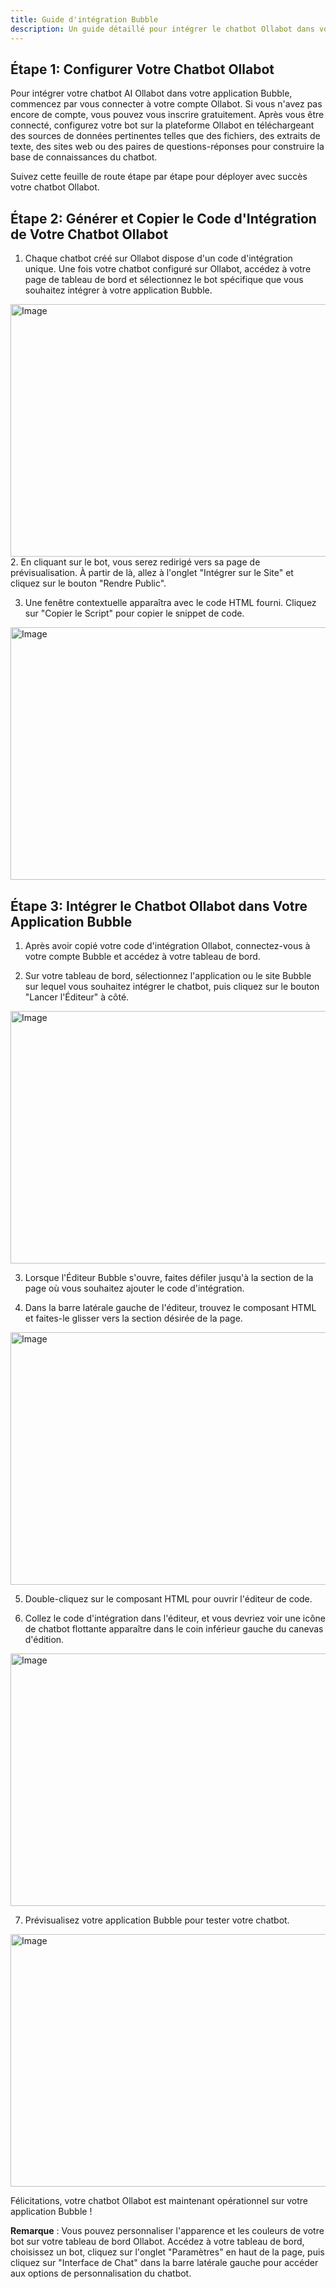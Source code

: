 ```yaml
---
title: Guide d'intégration Bubble
description: Un guide détaillé pour intégrer le chatbot Ollabot dans votre application Bubble.
---
```


## Étape 1: Configurer Votre Chatbot Ollabot

Pour intégrer votre chatbot AI Ollabot dans votre application Bubble, commencez par vous connecter à votre compte Ollabot. Si vous n'avez pas encore de compte, vous pouvez vous inscrire gratuitement. Après vous être connecté, configurez votre bot sur la plateforme Ollabot en téléchargeant des sources de données pertinentes telles que des fichiers, des extraits de texte, des sites web ou des paires de questions-réponses pour construire la base de connaissances du chatbot.

Suivez cette feuille de route étape par étape pour déployer avec succès votre chatbot Ollabot.

## Étape 2: Générer et Copier le Code d'Intégration de Votre Chatbot Ollabot

1. Chaque chatbot créé sur Ollabot dispose d'un code d'intégration unique. Une fois votre chatbot configuré sur Ollabot, accédez à votre page de tableau de bord et sélectionnez le bot spécifique que vous souhaitez intégrer à votre application Bubble.

<Image src="/images/integrations/dashboard.png" 
  width="718" 
  height="404" 
  alt="Image" 
/>
2. En cliquant sur le bot, vous serez redirigé vers sa page de prévisualisation. À partir de là, allez à l'onglet "Intégrer sur le Site" et cliquez sur le bouton "Rendre Public".

3. Une fenêtre contextuelle apparaîtra avec le code HTML fourni. Cliquez sur "Copier le Script" pour copier le snippet de code.

<Image src="/images/integrations/embed.png" 
  width="718" 
  height="404" 
  alt="Image" 
/>

## Étape 3: Intégrer le Chatbot Ollabot dans Votre Application Bubble

1. Après avoir copié votre code d'intégration Ollabot, connectez-vous à votre compte Bubble et accédez à votre tableau de bord.

2. Sur votre tableau de bord, sélectionnez l'application ou le site Bubble sur lequel vous souhaitez intégrer le chatbot, puis cliquez sur le bouton "Lancer l'Éditeur" à côté.

<Image src="/images/integrations/bubble-app.png" 
  width="718" 
  height="404" 
  alt="Image" 
/>

3. Lorsque l'Éditeur Bubble s'ouvre, faites défiler jusqu'à la section de la page où vous souhaitez ajouter le code d'intégration.

4. Dans la barre latérale gauche de l'éditeur, trouvez le composant HTML et faites-le glisser vers la section désirée de la page.

<Image src="/images/integrations/bubble-html.png" 
  width="718" 
  height="404" 
  alt="Image" 
/>

5. Double-cliquez sur le composant HTML pour ouvrir l'éditeur de code.

6. Collez le code d'intégration dans l'éditeur, et vous devriez voir une icône de chatbot flottante apparaître dans le coin inférieur gauche du canevas d'édition.

<Image src="/images/integrations/bubble-embed.png" 
  width="718" 
  height="404" 
  alt="Image" 
/>

7. Prévisualisez votre application Bubble pour tester votre chatbot.

<Image src="/images/integrations/bubble-chat.png" 
  width="718" 
  height="404" 
  alt="Image" 
/>

Félicitations, votre chatbot Ollabot est maintenant opérationnel sur votre application Bubble !

**Remarque** : Vous pouvez personnaliser l'apparence et les couleurs de votre bot sur votre tableau de bord Ollabot. Accédez à votre tableau de bord, choisissez un bot, cliquez sur l'onglet "Paramètres" en haut de la page, puis cliquez sur "Interface de Chat" dans la barre latérale gauche pour accéder aux options de personnalisation du chatbot.
